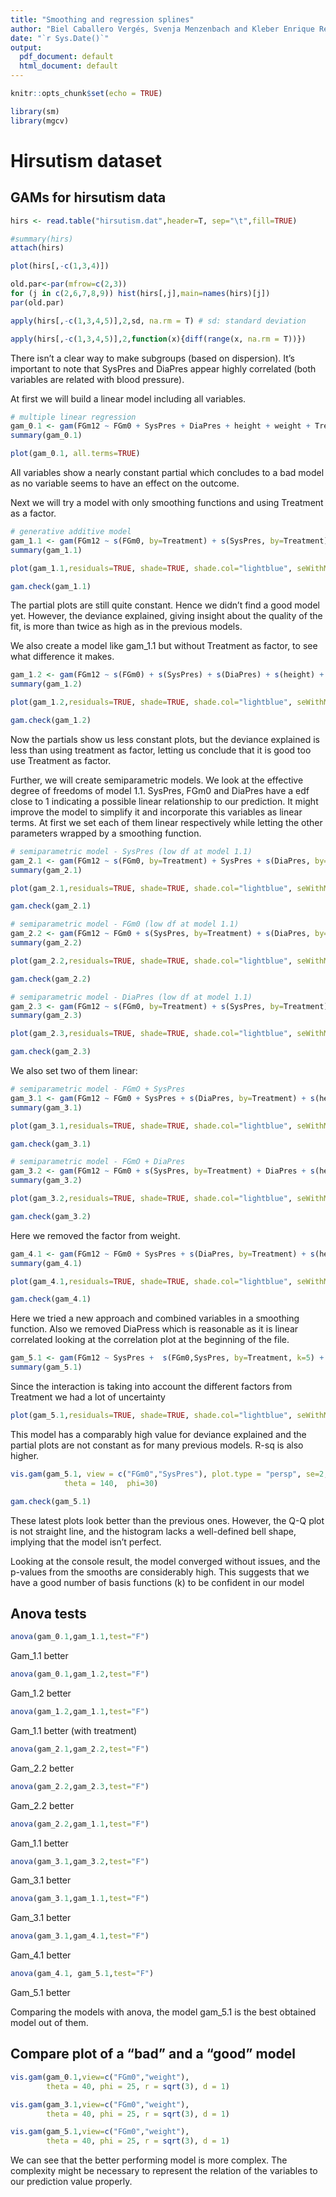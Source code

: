 ```yaml
---
title: "Smoothing and regression splines"
author: "Biel Caballero Vergés, Svenja Menzenbach and Kleber Enrique Reyes Illescas"
date: "`r Sys.Date()`"
output:
  pdf_document: default
  html_document: default
---
```


```r
knitr::opts_chunk$set(echo = TRUE)
```

```r
library(sm)
library(mgcv)
```

# Hirsutism dataset

## GAMs for hirsutism data
```r
hirs <- read.table("hirsutism.dat",header=T, sep="\t",fill=TRUE)

#summary(hirs)
attach(hirs)
```
```r
plot(hirs[,-c(1,3,4)])
```

```r
old.par<-par(mfrow=c(2,3))
for (j in c(2,6,7,8,9)) hist(hirs[,j],main=names(hirs)[j])
par(old.par)
```

```r
apply(hirs[,-c(1,3,4,5)],2,sd, na.rm = T) # sd: standard deviation
```

```r
apply(hirs[,-c(1,3,4,5)],2,function(x){diff(range(x, na.rm = T))})
```

There isn't a clear way to make subgroups (based on dispersion). It's important to note that SysPres and DiaPres appear highly correlated (both variables are related with blood pressure).

At first we will build a linear model including all variables.
```r
# multiple linear regression
gam_0.1 <- gam(FGm12 ~ FGm0 + SysPres + DiaPres + height + weight + Treatment)
summary(gam_0.1)
```
```r
plot(gam_0.1, all.terms=TRUE)
```
All variables show a nearly constant partial which concludes to a bad model as no variable seems to have an effect on the outcome.

Next we will try a model with only smoothing functions and using Treatment as a factor.

```r
# generative additive model
gam_1.1 <- gam(FGm12 ~ s(FGm0, by=Treatment) + s(SysPres, by=Treatment) + s(DiaPres, by=Treatment) + s(height, by=Treatment) + s(weight, by=Treatment))
summary(gam_1.1)
```

```r
plot(gam_1.1,residuals=TRUE, shade=TRUE, shade.col="lightblue", seWithMean=TRUE, cex=3, lwd=2, shift= coef(gam_1.1)[1])
```
```r
gam.check(gam_1.1)
```
The partial plots are still quite constant. Hence we didn't find a good model yet. However, the deviance explained, giving insight about the quality of the fit, is more than twice as high as in the previous models.


We also create a model like gam_1.1 but without Treatment as factor, to see what difference it makes.

```r
gam_1.2 <- gam(FGm12 ~ s(FGm0) + s(SysPres) + s(DiaPres) + s(height) + s(weight) )
summary(gam_1.2)
```


```r
plot(gam_1.2,residuals=TRUE, shade=TRUE, shade.col="lightblue", seWithMean=TRUE, cex=3, lwd=2, shift= coef(gam_1.1)[1])
```
```r
gam.check(gam_1.2)
```

Now the partials show us less constant plots, but the deviance explained is less than using treatment as factor, letting us conclude that it is good too use Treatment as factor.


Further, we will create semiparametric models. We look at the effective degree of freedoms of model 1.1.  SysPres, FGm0 and DiaPres have a edf close to 1 indicating a possible linear relationship to our prediction. It might improve the model to simplify it and incorporate this variables as linear terms. At first we set each of them linear respectively while letting the other parameters wrapped by a smoothing function.

```r
# semiparametric model - SysPres (low df at model 1.1)
gam_2.1 <- gam(FGm12 ~ s(FGm0, by=Treatment) + SysPres + s(DiaPres, by=Treatment) + s(height, by=Treatment) + s(weight, by=Treatment))
summary(gam_2.1)
```
```r
plot(gam_2.1,residuals=TRUE, shade=TRUE, shade.col="lightblue", seWithMean=TRUE, cex=3, lwd=2, shift= coef(gam_2.1)[1])
```
```r
gam.check(gam_2.1)
```
```r
# semiparametric model - FGm0 (low df at model 1.1)
gam_2.2 <- gam(FGm12 ~ FGm0 + s(SysPres, by=Treatment) + s(DiaPres, by=Treatment) + s(height, by=Treatment) + s(weight, by=Treatment))
summary(gam_2.2)
```
```r
plot(gam_2.2,residuals=TRUE, shade=TRUE, shade.col="lightblue", seWithMean=TRUE, cex=3, lwd=2, shift= coef(gam_2.2)[1])
```
```r
gam.check(gam_2.2)
```
```r
# semiparametric model - DiaPres (low df at model 1.1)
gam_2.3 <- gam(FGm12 ~ s(FGm0, by=Treatment) + s(SysPres, by=Treatment) + DiaPres + s(height, by=Treatment) + s(weight, by=Treatment))
summary(gam_2.3)
```
```r
plot(gam_2.3,residuals=TRUE, shade=TRUE, shade.col="lightblue", seWithMean=TRUE, cex=3, lwd=2, shift= coef(gam_2.3)[1])
```
```r
gam.check(gam_2.3)
```

We also set two of them linear:
```r
# semiparametric model - FGmO + SysPres
gam_3.1 <- gam(FGm12 ~ FGm0 + SysPres + s(DiaPres, by=Treatment) + s(height, by=Treatment) + s(weight, by=Treatment))
summary(gam_3.1)
```
```r
plot(gam_3.1,residuals=TRUE, shade=TRUE, shade.col="lightblue", seWithMean=TRUE, cex=3, lwd=2, shift= coef(gam_3.1)[1])
```
```r
gam.check(gam_3.1)
```

```r
# semiparametric model - FGmO + DiaPres
gam_3.2 <- gam(FGm12 ~ FGm0 + s(SysPres, by=Treatment) + DiaPres + s(height, by=Treatment) + s(weight, by=Treatment))
summary(gam_3.2)
```
```r
plot(gam_3.2,residuals=TRUE, shade=TRUE, shade.col="lightblue", seWithMean=TRUE, cex=3, lwd=2, shift= coef(gam_3.2)[1])
```
```r
gam.check(gam_3.2)
```

Here we removed the factor from weight.
```r
gam_4.1 <- gam(FGm12 ~ FGm0 + SysPres + s(DiaPres, by=Treatment) + s(height, by=Treatment) + s(weight))
summary(gam_4.1)
```
```r
plot(gam_4.1,residuals=TRUE, shade=TRUE, shade.col="lightblue", seWithMean=TRUE, cex=3, lwd=2, shift= coef(gam_4.1)[1])
```
```r
gam.check(gam_4.1)
```
Here we tried a new approach and combined variables in a smoothing function. Also we removed DiaPress which is reasonable as it is linear correlated looking at the correlation plot at the beginning of the file.
```r
gam_5.1 <- gam(FGm12 ~ SysPres +  s(FGm0,SysPres, by=Treatment, k=5) + s(height, k=25, bs="cr") + s(weight,fx=TRUE,bs="cr"))
summary(gam_5.1)
```
Since the interaction is taking into account the different factors from Treatment we had a lot of uncertainty
```r
plot(gam_5.1,residuals=TRUE, shade=TRUE, shade.col="lightblue", seWithMean=TRUE, cex=3, lwd=2, shift= coef(gam_5.1)[1])
```
This model has a comparably high value for deviance explained and the partial plots are not constant as for many previous models. R-sq is also higher.

```r
vis.gam(gam_5.1, view = c("FGm0","SysPres"), plot.type = "persp", se=2, 
            theta = 140,  phi=30)
```

```r
gam.check(gam_5.1)
```
These latest plots look better than the previous ones. However, the Q-Q plot is not straight line, and the histogram lacks a well-defined bell shape, implying that the model isn't perfect.

Looking at the console result, the model converged without issues, and the p-values from the smooths are considerably high. This suggests that we have a good number of basis functions (k) to be confident in our model

## Anova tests

```r
anova(gam_0.1,gam_1.1,test="F")
```
Gam_1.1 better
```r
anova(gam_0.1,gam_1.2,test="F")
```
Gam_1.2 better
```r
anova(gam_1.2,gam_1.1,test="F")
```
Gam_1.1 better (with treatment)

```r
anova(gam_2.1,gam_2.2,test="F")
```

Gam_2.2 better

```r
anova(gam_2.2,gam_2.3,test="F")
```
Gam_2.2 better

```r
anova(gam_2.2,gam_1.1,test="F")
```
Gam_1.1 better

```r
anova(gam_3.1,gam_3.2,test="F")
```
Gam_3.1 better

```r
anova(gam_3.1,gam_1.1,test="F")
```
Gam_3.1 better


```r
anova(gam_3.1,gam_4.1,test="F")
```

Gam_4.1 better

```r
anova(gam_4.1, gam_5.1,test="F")
```

Gam_5.1 better

Comparing the models with anova, the model gam_5.1 is the best obtained model out of them.


## Compare plot of a "bad" and a "good" model
```r
vis.gam(gam_0.1,view=c("FGm0","weight"),
        theta = 40, phi = 25, r = sqrt(3), d = 1)
```
```r
vis.gam(gam_3.1,view=c("FGm0","weight"),
        theta = 40, phi = 25, r = sqrt(3), d = 1)
```


```r
vis.gam(gam_5.1,view=c("FGm0","weight"),
        theta = 40, phi = 25, r = sqrt(3), d = 1)
```
We can see that the better performing model is more complex. The complexity might be necessary to represent the relation of the variables to our prediction value properly. 








